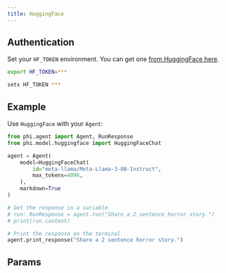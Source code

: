 ```yaml
---
title: HuggingFace
---
```


## Authentication

Set your `HF_TOKEN` environment. You can get one [from HuggingFace here](https://huggingface.co/settings/tokens).

<CodeGroup>

```bash Mac
export HF_TOKEN=***
```

```bash Windows
setx HF_TOKEN ***
```

</CodeGroup>

## Example

Use `HuggingFace` with your `Agent`:

<CodeGroup>

```python agent.py
from phi.agent import Agent, RunResponse
from phi.model.huggingface import HuggingFaceChat

agent = Agent(
    model=HuggingFaceChat(
        id="meta-llama/Meta-Llama-3-8B-Instruct",
        max_tokens=4096,
    ),
    markdown=True
)

# Get the response in a variable
# run: RunResponse = agent.run("Share a 2 sentence horror story.")
# print(run.content)

# Print the response on the terminal
agent.print_response("Share a 2 sentence horror story.")
```

</CodeGroup>

## Params

<Snippet file="model-hf-params.mdx" />
